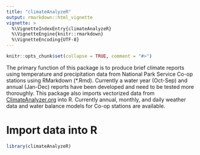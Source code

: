 ```yaml
---
title: "climateAnalyzeR"
output: rmarkdown::html_vignette
vignette: >
  %\VignetteIndexEntry{climateAnalyzeR}
  %\VignetteEngine{knitr::rmarkdown}
  %\VignetteEncoding{UTF-8}
---
```


```r
knitr::opts_chunk$set(collapse = TRUE, comment = "#>")
```

The primary function of this package is to produce brief climate reports using temperature and precipitation data from National Park Service Co-op stations using RMarkdown (*.Rmd). 
Currently a water year (Oct-Sep) and annual (Jan-Dec) reports have been developed and need to be tested more thoroughly. 
This package also imports vectorized data from [ClimateAnalyzer.org](http://climateanalyzer.org/) into R. 
Currently  annual, monthly, and daily weather data and water balance models for Co-op stations are available.

# Import data into R

```r
library(climateAnalyzeR)
```
